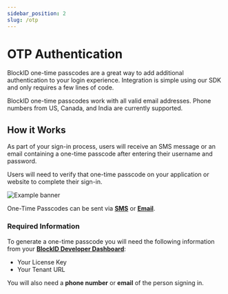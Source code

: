 ```yaml
---
sidebar_position: 2
slug: /otp
---
```



# OTP Authentication


BlockID one-time passcodes are a great way to add additional authentication to your login experience. Integration is simple using our SDK and only requires a few lines of code. 

BlockID one-time passcodes work with all valid email addresses. Phone numbers from US, Canada, and India are currently supported. 

## How it Works

As part of your sign-in process, users will receive an SMS message or an email containing a one-time passcode after entering their username and password. 

Users will need to verify that one-time passcode on your application or website to complete their sign-in.

<BrowserWindow url="http://blockid-trial.1kosmos.net/">
<img src={OTPBrowser} alt="Example banner" />
</BrowserWindow>
 

One-Time Passcodes can be sent via **[SMS](/docs/otp/send#sending-a-one-time-passcode-via-sms)** or **[Email](/docs/otp/send#sending-a-one-time-passcode-via-email)**. 

### Required Information


To generate a one-time passcode you will need the following information from your **[BlockID Developer Dashboard](https://1k-dev.1kosmos.net/devportal/)**:


 - Your License Key
 - Your Tenant URL

You will also need a **phone number** or **email** of the person signing in.  
